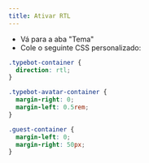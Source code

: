 ```yaml
---
title: Ativar RTL
---
```


- Vá para a aba "Tema"
- Cole o seguinte CSS personalizado:

```css
.typebot-container {
  direction: rtl;
}

.typebot-avatar-container {
  margin-right: 0;
  margin-left: 0.5rem;
}

.guest-container {
  margin-left: 0;
  margin-right: 50px;
}
```